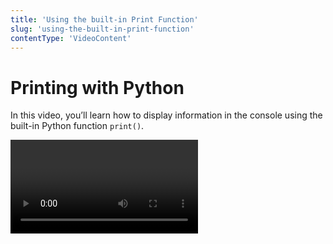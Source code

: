 ```yaml
---
title: 'Using the built-in Print Function'
slug: 'using-the-built-in-print-function'
contentType: 'VideoContent'
---
```


# Printing with Python

In this video, you’ll learn how to display information in the console using the built-in Python
function `print()`.

<Video alt="Using the Python print() function" videoId="xwg01JqHfZA" />

## Check Your Understanding

<FlashCard>
<Prompt>

Would this line of Python code print the value 10 in the console?

'print 10'

</Prompt>
<Answer>

This code would cause a SyntaxError! To use built-in functions, we need to put the values we give
them in parentheses. To fix this line of code and print 10 to the console, we can add parentheses
like this: `print(10)`

</Answer>
</FlashCard>
